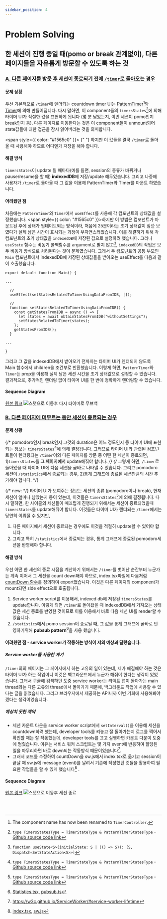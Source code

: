 ```yaml
---
sidebar_position: 4
---
```


# Problem Solving

## **한 세션이 진행 중일 때(pomo or break 관계없이), 다른 페이지들을 자유롭게 방문할 수 있도록 하는 것**

### <u>A. 다른 페이지를 방문 후 세션이 종료되기 전에 `/timer`로 돌아오는 경우</u>

#### 문제 상황

우선 기본적으로 `/timer`에 렌더되는 countdown timer UI는 [PatternTimer](https://github.com/Yonghwan-Song/pomodoro/blob/bb5c1d3b0623ff6d507d14494f7d678837d16581/client/src/Components/PatternTimer/PatternTimer.tsx#L31-L38)[^1]와 [Timer](https://github.com/Yonghwan-Song/pomodoro/blob/bb5c1d3b0623ff6d507d14494f7d678837d16581/client/src/Components/Timer/Timer.tsx#L59-L71)에 의해 만들어집니다.
다시 말하면, 이 component들의 `timersStates`[^2]에 의해 타이머 UI가 적절한 값을 표현하게 됩니다 (몇 분 남았는지, 이번 세션이 pomo인지 break인지 등).
다른 페이지로 이동한다는 것은 이 component들이 unmount되어 state값들에 대한 접근을 잠시 잃어버리는 것을 의미합니다.

<span style={{ color: "#1565c0" }}>
  {" "}
  하지만 이 값들을 결국 `/timer`로 돌아올 때 사용해야 하므로 어디엔가 저장을 해야
  합니다.
</span>

#### 해결 방식

`timersStates`이 update 될 때마다(예를 들면, session의 종류가 바뀌거나 pause/resume을 할 때) **indexedDB**에 저장/update 해두었습니다. 그리고 나중에 사용자가 `/timer`로 돌아올 때 그 값을 이용해 PatternTimer와 Timer를 마운트 하였습니다.

#### 어려웠던 점

처음에는 `PatternTimer`와 `Timer`에서 `useEffect`를 사용해 각 컴포넌트의 상태값을 설정했습니다. <span style={{ color: "#1565c0" }}>하지만 이 방법은 컴포넌트가 마운트된 후에 상태가 업데이트되는 방식이라, 처음에 25분이라는 초기 상태값이 잠깐 보였다가 실제 남은 시간이 표시되는 과정이 부자연스러웠습니다.</span>
이를 해결하기 위해 각 컴포넌트의 초기 상태값을 `indexedDB`에 저장된 값으로 설정하려 했습니다. 그러나 `useState` 함수는 비동기 콜백함수를 argument로 받지 않고[^5], `indexedDB`의 작업은 모두 비동기 방식으로 처리된다는 것이 문제였습니다.
그래서 두 컴포넌트의 공통 부모인 `Main` 컴포넌트에서 indexedDB에 저장된 상태값들을 받아오는 useEffect를 다음과 같이 호출했습니다.

```tsx
export default function Main() {

...

  //
  useEffect(setStatesRelatedToTimerUsingDataFromIDB, []);

  //
  function setStatesRelatedToTimerUsingDataFromIDB() {
    const getStatesFromIDB = async () => {
      let states = await obtainStatesFromIDB("withoutSettings");
      setStatesRelatedToTimer(states);
    };
    getStatesFromIDB();
  }

...

}
```

그리고 그 값을 indexedDB에서 받아오기 전까지는 타이머 UI가 렌더되지 않도록 Main 함수에서 children을 조건부로 반환했습니다.
이렇게 하면, `PatternTimer`와 `Timer`는 prop을 이용해 실제 남은 세션 시간을 초기 상태값으로 설정할 수 있습니다.
결과적으로, 추가적인 렌더링 없이 타이머 UI를 한 번에 정확하게 렌더링할 수 있습니다.

#### Sequence Diagram

[원본 링크](https://github.com/Yonghwan-Song/pomodoro/assets/72689705/435773c7-a742-4c71-b6c6-fcedcac5544e)
![스탯으로 이동후 다시 타이머로 무브백](./img/prob-solving-A-seq.png)

### <u>B. 다른 페이지에 머무르는 동안 세션이 종료되는 경우</u>

#### 문제 상황

{/* pomodoro인지 break인지 그것의 duration은 어느 정도인지 등 타이머 UI에 표현되는 정보는 `timersStates`[^2]에 의해 결정됩니다. 그러므로 타이머 UI와 관련된 컴포넌트들이 렌더링되는 `/timer`이외 다른 페이지를 방문 중 어떤 한 세션이 종료되면, 1)`timersStates`를 **그 페이지에서** update해줘야 합니다. */}
{/* 그렇게 하면, `/timer`로 돌아왔을 때 타이머 UI에 다음 세션을 곧바로 나타낼 수 있습니다. 그리고 pomodoro 세션이 `/statistics`에서 종료되는 경우, 2)통계 그래프에 종료된 세션만큼의 시간 추가해야 합니다. */}

{/* new: */}
타이머 UI가 보여주는 정보는 세션의 종류 (pomodoro이나 break), 현재 세션이 얼마나 남았는지 등이 있는데, 이것들은 `timersStates`[^2]에 의해 결정됩니다.
다시 말하면, 한 사이클의 세션들이 매끄럽게 진행되기 위해서는 세션이 종료되었을때 `timersStates`를 update해줘야 합니다.
이것들은 타이머 UI가 렌더되는 `/timer`에서는 당연히 이뤄질 수 있지만,

1. 다른 페이지에서 세션이 종료되는 경우에도 이것을 적절히 update할 수 있어야 합니다.
2. 그리고 특히 `/statistics`에서 종료되는 경우, 통계 그래프에 종료된 pomodoro세션을 반영해야 합니다.

#### 해결 방식

우선 어떤 한 세션의 종료 시점을 계산하기 위해서는 `/timer`를 벗어난 순간부터 누군가는 계속 이어서 그 세션을 count down해야 하므로,
index.tsx파일에 다음처럼 [countDown 함수](https://github.com/Yonghwan-Song/pomodoro/blob/bb5c1d3b0623ff6d507d14494f7d678837d16581/client/src/index.tsx#L647)를 정의하여 export했습니다.
이것은 다른 페이지의 component가 mount되면 side effect으로 호출됩니다.

1. Service worker script를 이용해서, indexed db에 저장된 `timersStates`를 update합니다.
   이렇게 되면 `/timer`로 돌아왔을 때 indexedDB에서 가져오는 상태값은 세션 종료를 반영한 것이므로 이를 이용해서 바로 다음 세션 UI를 render할 수 있습니다.
2. `/statistics`에서 pomo session이 종료될 때, 그 값을 통계 그래프에 곧바로 반영하기위해 **pubsub pattern**[^3]을 사용 했습니다.

#### 어려웠던 점 - service worker가 작동하는 방식이 저의 예상과 달랐습니다.

##### Service worker를 사용한 계기

`/timer`외의 페이지는 그 페이지에서 하는 고유의 일이 있는데, 제가 해결해야 하는 것은 타이머 UI가 하는 작업이니 이것은 백그라운드에서 누군가 해줘야 한다는 생각이 있었습니다.
그래서 구글에 검색하던 도중 service worker는 리액트 앱이 돌아가는 main thread와는 다른 고유의 thread에서 돌아가기 때문에, 백그라운드 작업에 사용할 수 있다는 글을 읽었습니다.
그리고 브라우저에서 제공하는 API니까 이번 기회에 사용해봐야겠다는 생각이었습니다.

##### 예상치 못한 제약

- 세션 카운트 다운을 service worker script에서 `setInterval()`을 이용해 세션을 countdown하려 했는데, developer tools를 켜놓고 잘 돌아가는지 로그를 찍어서 확인할 때는 잘 작동했는데,
  developer tools를 끄고 실행하면 카운트 다운이 도중에 멈췄습니다. 이유는 서비스 워커 스크립트는 몇 가지 event에 반응하여 할당된 일을 마무리하면 바로 down되는 작동방식 때문이었습니다[^6].
- 그래서 코드를 수정하여 countDown을 sw.js에서 index.tsx로 옮기고 session이 끝날 때 sw.js에 message (event)를 날려서 기존에 작성했던 것들을 활용하여 필요한 작업들을 할 수 있게 했습니다[^4] .

#### Sequence Diagram

[원본 링크](https://github.com/Yonghwan-Song/pomodoro/assets/72689705/c146532e-f4c5-45c5-a16f-c74333aeb3f3)
![스탯으로 이동후 세션 종료](./img/prob-solving-B-seq.png)

<br />
<br />

[^1]: The component name has now been renamed to `TimerController`.
[^2]: `type TimersStatesType = TimerStateType & PatternTimerStatesType` - [Github source code link](https://github.com/Yonghwan-Song/pomodoro/blob/bb5c1d3b0623ff6d507d14494f7d678837d16581/client/src/types/clientStatesType.ts#L1-L15)
[^3]: [Statistics.tsx](https://github.com/Yonghwan-Song/pomodoro/blob/bb5c1d3b0623ff6d507d14494f7d678837d16581/client/src/Pages/Statistics/Statistics.tsx#L266-L306), [pubsub.ts](https://github.com/Yonghwan-Song/pomodoro/blob/bb5c1d3b0623ff6d507d14494f7d678837d16581/client/src/pubsub.ts#L10-L43)
[^4]: [index.tsx](https://github.com/Yonghwan-Song/pomodoro/blob/bb5c1d3b0623ff6d507d14494f7d678837d16581/client/src/index.tsx#L678), [sw.js](https://github.com/Yonghwan-Song/pomodoro/blob/bb5c1d3b0623ff6d507d14494f7d678837d16581/client/src/sw.js#L82-L84)
[^5]: `function useState<S>(initialState: S | (() => S)): [S, Dispatch<SetStateAction<S>>]`
[^6]: https://w3c.github.io/ServiceWorker/#service-worker-lifetime
